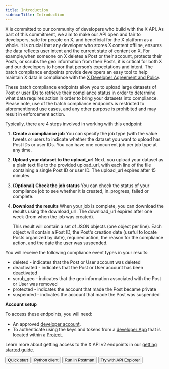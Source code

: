---
title: Introduction
sidebarTitle: Introduction
---


X is committed to our community of developers who build with the X API. As part of this commitment, we aim to make our API open and fair to developers, safe for people on X, and beneficial for the X platform as a whole. It is crucial that any developer who stores X content offline, ensures the data reflects user intent and the current state of content on X. For example,when someone on X deletes a Post or their account, protects their Posts, or scrubs the geo information from their Posts, it is critical for both X and our developers to honor that person’s expectations and intent. The batch compliance endpoints provide developers an easy tool to help maintain X data in compliance with the [X Developer Agreement and Policy](https://developer.x.com/en/developer-terms/policy). 

These batch compliance endpoints allow you to upload large datasets of Post or user IDs to retrieve their compliance status in order to determine what data requires action in order to bring your datasets into compliance. Please note, use of the batch compliance endpoints is restricted to aforementioned use cases, and any other purpose is prohibited and may result in enforcement action.

Typically, there are 4 steps involved in working with this endpoint:

1.  **Create a compliance job**
    You can specify the job type (with the value tweets or users to indicate whether the dataset you want to upload has Post IDs or user IDs. You can have one concurrent job per job type at any time.
2.  **Upload your dataset to the upload_url**
    Next, you upload your dataset as a plain text file to the provided upload_url, with each line of the file containing a single Post ID or user ID. The upload_url expires after 15 minutes.
3.  **(Optional) Check the job status**
    You can check the status of your compliance job to see whether it is created, in_progress, failed or complete.
4.  **Download the results**
    When your job is complete, you can download the results using the download_url. The download_url expires after one week (from when the job was created).

    This result will contain a set of JSON objects (one object per line). Each object will contain a Post ID, the Post's creation date (useful to locate Posts organized by date), required action, the reason for the compliance action, and the date the user was suspended.

You will receive the following compliance event types in your results:

* deleted \- indicates that the Post or User account was deleted
* deactivated \- indicates that the Post or User account has been deactivated
* scrub_geo \- indicates that the geo information associated with the Post or User was removed
* protected \- indicates the account that made the Post became private
* suspended \- indicates the account that made the Post was suspended

**Account setup**

To access these endpoints, you will need:

* An approved [developer account](https://developer.x.com/en/portal/petition/essential/basic-info).
* To authenticate using the keys and tokens from a [developer App](/resources/fundamentals/developer-apps) that is located within a [Project](/resources/fundamentals/projects). 

Learn more about getting access to the X API v2 endpoints in our [getting started guide](/x-api/getting-started/getting-access).
<div className="flex space-x-2">
<Button href="/x-api/compliance/batch-compliance/quickstart">
  Quick start
</Button>
<Button href="https://github.com/xdevplatform/compliant-client">
  Python client
</Button>
<Button href="https://www.postman.com/xapidevelopers/twitter-s-public-workspace/collection/r90eid4/twitter-api-v2?ctx=documentation">
  Run in Postman
</Button>
<Button href="https://developer.x.com/apitools/api?endpoint=/2/compliance/jobs">
  Try with API Explorer
</Button>
</div>
